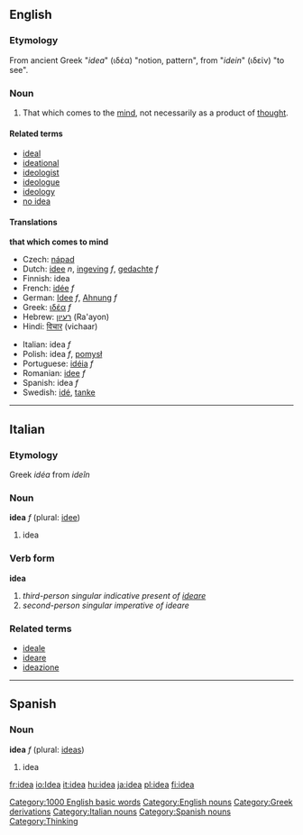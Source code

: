 ==English==

{{rank|electronic|sea|necessary|458|idea|reached|appeared|spoke}}

===Etymology===
From ancient Greek "''idea''" (ιδέα) "notion, pattern", from "''idein''" (ιδείν) "to see".

===Noun===
{{en-noun-reg}}

# That which comes to the [[mind]], not necessarily as a product of [[thought]].

====Related terms====
*[[ideal]]<!-- ? -->
*[[ideational]]
*[[ideologist]]
*[[ideologue]]
*[[ideology]]
*[[no idea]]

====Translations====
<!--DefA-->'''that which comes to mind'''
{{top}}
*Czech: [[nápad]] {{m}}
*Dutch: [[idee]] ''n'', [[ingeving]] ''f'', [[gedachte]] ''f''
*Finnish: idea
*French: [[idée]] ''f''
*German: [[Idee]] ''f'', [[Ahnung]] ''f''
*Greek: [[ιδέα]] ''f''
*Hebrew: [[רעיון]] (Ra'ayon) {{m}}
*Hindi: [[विचार]] (vichaar)
{{mid}}
*Italian: idea ''f''
*Polish: idea ''f'', [[pomysł]] {{m}}
*Portuguese: [[idéia]] ''f''
*Romanian: [[idee]] ''f''
*Spanish: idea ''f''
*Swedish: [[idé]], [[tanke]]
{{bottom}}

----

==Italian==
===Etymology===
Greek ''idéa'' from ''ideîn''

===Noun===
'''idea''' ''f'' (plural: [[idee]])

# idea

===Verb form===
'''idea'''

# ''third-person singular indicative present of [[ideare]]''
# ''second-person singular imperative of ideare''

===Related terms===
*[[ideale]]
*[[ideare]]
*[[ideazione]]

----
==Spanish==
===Noun===
'''idea''' ''f'' (plural: [[ideas]])

# idea

[[Category:1000 English basic words]]
[[Category:English nouns]]
[[Category:Greek derivations]]
[[Category:Italian nouns]]
[[Category:Spanish nouns]]
[[Category:Thinking]]
[[fr:idea]]
[[io:Idea]]
[[it:idea]]
[[hu:idea]]
[[ja:idea]]
[[pl:idea]]
[[fi:idea]]